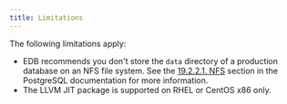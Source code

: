 ```yaml
---
title: Limitations
---
```


The following limitations apply:

-   EDB recommends you don't store the `data` directory of a production database on an NFS file system. See the [19.2.2.1. NFS](https://www.postgresql.org/docs/14/creating-cluster.html#CREATING-CLUSTER-FILESYSTEM) section in the PostgreSQL documentation for more information.
-   The LLVM JIT package is supported on RHEL or CentOS x86 only. 

